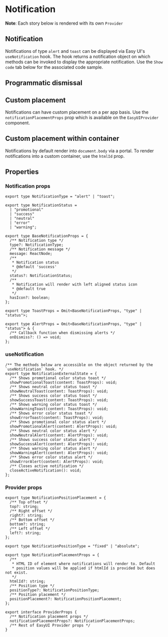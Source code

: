 
<Meta of={NotificationStories} />

# Notification

**Note**: Each story below is rendered with its own `Provider`

## Notification

Notifications of type `alert` and `toast` can be displayed via Easy UI's `useNotification` hook. The hook returns a notification
object on which methods can be invoked to display the appropriate notification. Use the `Show code` tab below for the associated code sample.

<Canvas of={NotificationStories.Notifications} />

## Programmatic dismissal

<Canvas of={NotificationStories.ProgrammaticDismissal} />

## Custom placement

Notifications can have custom placement on a per app basis. Use the `notificationPlacementProps` prop which is available on the `EasyUIProvider` component.

<Canvas of={NotificationStories.CustomPlacement} />

## Custom placement within container

Notifications by default render into `document.body` via a portal. To render notifications into a custom container, use the `htmlId` prop.

<Canvas of={NotificationStories.CustomPlacementWithinContainer} />

## Properties

### Notification props

```tsx
export type NotificationType = "alert" | "toast";

export type NotificationStatus =
  | "promotional"
  | "success"
  | "neutral"
  | "error"
  | "warning";

export type BaseNotificationProps = {
  /** Notification type */
  type?: NotificationType;
  /** Notification message */
  message: ReactNode;
  /**
   * Notification status
   * @default 'success'
   */
  status?: NotificationStatus;
  /**
   * Notification will render with left aligned status icon
   * @default true
   */
  hasIcon?: boolean;
};

export type ToastProps = Omit<BaseNotificationProps, "type" | "status">;

export type AlertProps = Omit<BaseNotificationProps, "type" | "status"> & {
  /** Callback function when dismissing alerts */
  onDismiss?: () => void;
};
```

### useNotification

```tsx
/** The methods below are accessible on the object returned by the `useNotification` hook. */
export type NotificationExternalState = {
  /** Shows promotional color status toast */
  showPromotionalToast(content: ToastProps): void;
  /** Shows neutral color status toast */
  showNeutralToast(content: ToastProps): void;
  /** Shows success color status toast */
  showSuccessToast(content: ToastProps): void;
  /** Shows warning color status toast */
  showWarningToast(content: ToastProps): void;
  /** Shows error color status toast */
  showErrorToast(content: ToastProps): void;
  /** Shows promotional color status alert */
  showPromotionalAlert(content: AlertProps): void;
  /** Shows neutral color status alert */
  showNeutralAlert(content: AlertProps): void;
  /** Shows success color status alert */
  showSuccessAlert(content: AlertProps): void;
  /** Shows warning color status alert */
  showWarningAlert(content: AlertProps): void;
  /** Shows error color status alert */
  showErrorAlert(content: AlertProps): void;
  /** Closes active notification */
  closeActiveNotification(): void;
};
```

### Provider props

```tsx
export type NotificationPositionPlacement = {
  /** Top offset */
  top?: string;
  /** Right offset */
  right?: string;
  /** Bottom offset */
  bottom?: string;
  /** Left offset */
  left?: string;
};

export type NotificationPositionType = "fixed" | "absolute";

export type NotificationPlacementProps = {
  /**
   * HTML ID of element where notifications will render to. Default
   * position values will be applied if htmlId is provided but does not exist.
   */
  htmlId?: string;
  /** Position type */
  positionType?: NotificationPositionType;
  /** Position placement */
  positionPlacement?: NotificationPositionPlacement;
};

export interface ProviderProps {
  /** Notification placement props */
  notificationPlacementProps?: NotificationPlacementProps;
  /** Rest of EasyUI Provider props */
}
```

